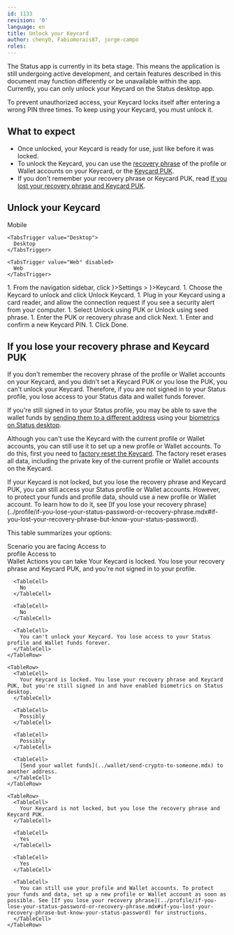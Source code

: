 ```yaml
---
id: 1133
revision: '0'
language: en
title: Unlock your Keycard
author: cheny0, Fabiomorais87, jorge-campo
roles:
---
```


<Admonition type="beta" status="Status app is currently in beta stage">
  The Status app is currently in its beta stage. This means the application is still undergoing active development, and certain features described in this document may function differently or be unavailable within the app.
</Admonition>

<Admonition type="info">
  Currently, you can only unlock your Keycard on the Status desktop app.
</Admonition>

To prevent unauthorized access, your Keycard locks itself after entering a wrong PIN three times. To keep using your Keycard, you must unlock it.

## What to expect

- Once unlocked, your Keycard is ready for use, just like before it was locked.
- To unlock the Keycard, you can use the [recovery phrase](./understand-your-status-keys-and-recovery-phrase.mdx) of the profile or Wallet accounts on your Keycard, or the [Keycard PUK](./create-a-keycare-puk.mdx).
- If you don't remember your recovery phrase or Keycard PUK, read [If you lost your recovery phrase and Keycard PUK](#if-you-lose-your-recovery-phrase-and-keycard-puk).

## Unlock your Keycard

<Tabs defaultValue="Desktop">
  <TabsList size={32}>
    <TabsTrigger value="Mobile" disabled>
      Mobile
    </TabsTrigger>

    <TabsTrigger value="Desktop">
      Desktop
    </TabsTrigger>

    <TabsTrigger value="Web" disabled>
      Web
    </TabsTrigger>
  </TabsList>

  <TabsContent value="Desktop">
    1. From the navigation sidebar, click <ContextTag icon={<SettingsDesktopIcon />}>Settings</ContextTag> > <ContextTag icon={<KeycardDesktopIcon />}>Keycard</ContextTag>.
    1. Choose the Keycard to unlock and click <ContextTag>Unlock Keycard</ContextTag>.
    1. Plug in your Keycard using a card reader, and allow the connection request if you see a security alert from your computer.
    1. Select <ContextTag>Unlock using PUK</ContextTag> or <ContextTag>Unlock using seed phrase</ContextTag>.
    1. Enter the PUK or recovery phrase and click <ContextTag>Next</ContextTag>.
    1. Enter and confirm a new Keycard PIN.
    1. Click <ContextTag>Done</ContextTag>.
  </TabsContent>
</Tabs>

## If you lose your recovery phrase and Keycard PUK

If you don't remember the recovery phrase of the profile or Wallet accounts on your Keycard, and you didn't set a Keycard PUK or you lose the PUK, you can't unlock your Keycard. Therefore, if you are not signed in to your Status profile, you lose access to your Status data and wallet funds forever.

If you're still signed in to your Status profile, you may be able to save the wallet funds by [sending them to a different address](../wallet/send-crypto-to-someone.mdx) using your [biometrics on Status desktop](./enable-biometrics-for-your-status-profile.mdx).

Although you can't use the Keycard with the current profile or Wallet accounts, you can still use it to set up a new profile or Wallet accounts. To do this, first you need to [factory reset the Keycard](./factory-reset-your-keycard.mdx). The factory reset erases all data, including the private key of the current profile or Wallet accounts on the Keycard.

<Admonition type="info">
  If your Keycard is not locked, but you lose the recovery phrase and Keycard PUK, you can still access your Status profile or Wallet accounts. However, to protect your funds and profile data, should use a new profile or Wallet account. To learn how to do it, see [If you lose your recovery phrase](../profile/if-you-lose-your-status-password-or-recovery-phrase.mdx#if-you-lost-your-recovery-phrase-but-know-your-status-password).
</Admonition>

This table summarizes your options:

<Table>
  <TableHead>
    <TableHeader>Scenario you are facing</TableHeader>
    <TableHeader>Access to<br />profile</TableHeader>
    <TableHeader>Access to<br />Wallet</TableHeader>
    <TableHeader>Actions you can take</TableHeader>
  </TableHead>

  <TableContent>
    <TableRow>
      <TableCell>
        Your Keycard is locked. You lose your recovery phrase and Keycard PUK, and you're not signed in to your profile.
      </TableCell>

      <TableCell>
        No
      </TableCell>

      <TableCell>
        No
      </TableCell>

      <TableCell>
        You can't unlock your Keycard. You lose access to your Status profile and Wallet funds forever.
      </TableCell>
    </TableRow>

    <TableRow>
      <TableCell>
        Your Keycard is locked. You lose your recovery phrase and Keycard PUK, but you're still signed in and have enabled biometrics on Status desktop.
      </TableCell>

      <TableCell>
        Possibly
      </TableCell>

      <TableCell>
        Possibly
      </TableCell>

      <TableCell>
        [Send your wallet funds](../wallet/send-crypto-to-someone.mdx) to another address.
      </TableCell>
    </TableRow>

    <TableRow>
      <TableCell>
        Your Keycard is not locked, but you lose the recovery phrase and Keycard PUK.
      </TableCell>

      <TableCell>
        Yes
      </TableCell>

      <TableCell>
        Yes
      </TableCell>

      <TableCell>
        You can still use your profile and Wallet accounts. To protect your funds and data, set up a new profile or Wallet account as soon as possible. See [If you lose your recovery phrase](../profile/if-you-lose-your-status-password-or-recovery-phrase.mdx#if-you-lost-your-recovery-phrase-but-know-your-status-password) for instructions.
      </TableCell>
    </TableRow>
  </TableContent>
</Table>

